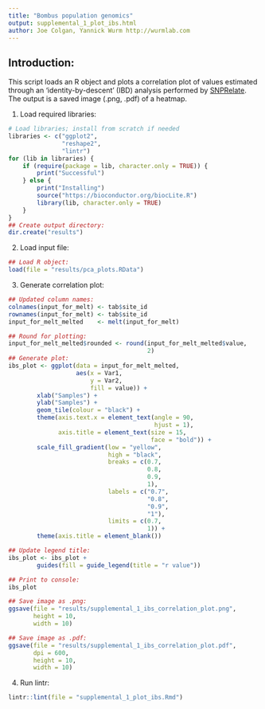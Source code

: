 ```yaml
---
title: "Bombus population genomics"
output: supplemental_1_plot_ibs.html
author: Joe Colgan, Yannick Wurm http://wurmlab.com
---
```


## Introduction:
This script loads an R object and plots a correlation plot of values estimated through an 'identity-by-descent' (IBD) analysis performed by [SNPRelate](https://bioconductor.org/packages/release/bioc/html/SNPRelate.html).
The output is a saved image (.png, .pdf) of a heatmap.

1. Load required libraries:

```r
# Load libraries; install from scratch if needed
libraries <- c("ggplot2",
               "reshape2",
               "lintr")
for (lib in libraries) {
    if (require(package = lib, character.only = TRUE)) {
        print("Successful")
    } else {
        print("Installing")
        source("https://bioconductor.org/biocLite.R")
        library(lib, character.only = TRUE)
    }
}
## Create output directory:
dir.create("results")
```

2. Load input file:

```r
## Load R object:
load(file = "results/pca_plots.RData")
```

3. Generate correlation plot:

```r
## Updated column names:
colnames(input_for_melt) <- tab$site_id
rownames(input_for_melt) <- tab$site_id
input_for_melt_melted    <- melt(input_for_melt)

## Round for plotting:
input_for_melt_melted$rounded <- round(input_for_melt_melted$value,
                                       2)
## Generate plot:
ibs_plot <- ggplot(data = input_for_melt_melted,
                   aes(x = Var1,
                       y = Var2,
                       fill = value)) +
        xlab("Samples") +
        ylab("Samples") +
        geom_tile(colour = "black") +
        theme(axis.text.x = element_text(angle = 90,
                                         hjust = 1),
              axis.title = element_text(size = 15,
                                        face = "bold")) +
        scale_fill_gradient(low = "yellow",
                            high = "black",
                            breaks = c(0.7,
                                       0.8,
                                       0.9,
                                       1),
                            labels = c("0.7",
                                       "0.8",
                                       "0.9",
                                       "1"),
                            limits = c(0.7,
                                       1)) +
        theme(axis.title = element_blank())

## Update legend title:
ibs_plot <- ibs_plot +
        guides(fill = guide_legend(title = "r value"))

## Print to console:
ibs_plot

## Save image as .png:
ggsave(file = "results/supplemental_1_ibs_correlation_plot.png",
       height = 10,
       width = 10)

## Save image as .pdf:
ggsave(file = "results/supplemental_1_ibs_correlation_plot.pdf",
       dpi = 600,
       height = 10,
       width = 10)
```

4. Run lintr:

```r
lintr::lint(file = "supplemental_1_plot_ibs.Rmd")
```
